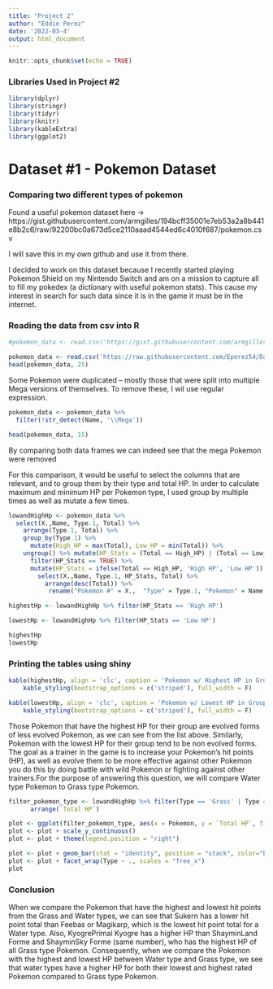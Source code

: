 ```yaml
---
title: "Project 2"
author: "Eddie Perez"
date: '2022-03-4'
output: html_document
---
```


```r
knitr::opts_chunk$set(echo = TRUE)
```

### Libraries Used in Project #2

```r
library(dplyr)
library(stringr)
library(tidyr)
library(knitr)
library(kableExtra)
library(ggplot2)


```

# Dataset #1 - Pokemon Dataset
### Comparing two different types of pokemon 

Found a useful pokemon dataset here -> https://gist.githubusercontent.com/armgilles/194bcff35001e7eb53a2a8b441e8b2c6/raw/92200bc0a673d5ce2110aaad4544ed6c4010f687/pokemon.csv 

I will save this in my own github and use it from there.

I decided to work on this dataset because I recently started playing Pokemon Shield on my Nintendo Switch and am on a mission to capture all to fill my pokedex (a dictionary with useful pokemon stats). This cause my interest in search for such data since it is in the game it must be in the internet.

### Reading the data from csv into R

```r
#pokemon_data <- read.csv('https://gist.githubusercontent.com/armgilles/194bcff35001e7eb53a2a8b441e8b2c6/raw/92200bc0a673d5ce2110aaad4544ed6c4010f687/pokemon.csv')

pokemon_data <- read.csv('https://raw.githubusercontent.com/Eperez54/Dat-607/main/Project%202/pokemon.csv')
head(pokemon_data, 25)
```
Some Pokemon were duplicated -- mostly those that were split into multiple Mega versions of themselves. To remove these, I wil use regular expression.


```r

pokemon_data <- pokemon_data %>% 
  filter(!str_detect(Name, '\\Mega'))

head(pokemon_data, 15)
```
By comparing both data frames we can indeed see that the mega Pokemon were removed

For this comparison, it would be useful to select the columns that are relevant, and to group them by their type and total HP. In order to calculate maximum and minimum HP per Pokemon type, I used group by multiple times as well as mutate a few times.  


```r

lowandHighHp <- pokemon_data %>% 
  select(X.,Name, Type.1, Total) %>% 
    arrange(Type.1, Total) %>% 
    group_by(Type.1) %>% 
      mutate(High_HP = max(Total), Low_HP = min(Total)) %>% 
    ungroup() %>% mutate(HP_Stats = (Total == High_HP) | (Total == Low_HP)) %>% 
      filter(HP_Stats == TRUE) %>% 
      mutate(HP_Stats = ifelse(Total == High_HP, 'High HP', 'Low HP')) %>%
        select(X.,Name, Type.1, HP_Stats, Total) %>%
          arrange(desc(Total)) %>%
           rename("Pokemon #" = X.,  "Type" = Type.1, "Pokemon" = Name, "Total HP" = Total)

highestHp <- lowandHighHp %>% filter(HP_Stats == 'High HP')

lowestHp <- lowandHighHp %>% filter(HP_Stats == 'Low HP')

highestHp
lowestHp

```


### Printing the tables using shiny

```r
kable(highestHp, align = 'clc', caption = 'Pokemon w/ Highest HP in Group') %>%
    kable_styling(bootstrap_options = c('striped'), full_width = F)

kable(lowestHp, align = 'clc', caption = 'Pokemon w/ Lowest HP in Group') %>%
    kable_styling(bootstrap_options = c('striped'), full_width = F)

```

Those Pokemon that have the highest HP for their group are evolved forms of less evolved Pokemon, as we can see from the list above. Similarly, Pokemon with the lowest HP for their group tend to be non evolved forms. The goal as a trainer in the game is to increase your Pokemon's hit points (HP), as well as evolve them to be more effective against other Pokemon you do this by doing battle with wild Pokemon or fighting against other trainers.For the purpose of answering this question, we will compare Water type Pokemon to Grass type Pokemon.

```r

filter_pokemon_type <- lowandHighHp %>% filter(Type == 'Grass' | Type == 'Water') %>% 
      arrange(`Total HP`)

plot <- ggplot(filter_pokemon_type, aes(x = Pokemon, y = `Total HP`, fill= HP_Stats))
plot <- plot + scale_y_continuous()
plot <- plot + theme(legend.position = "right")

plot <- plot + geom_bar(stat = "identity", position = "stack", color="black")
plot <- plot + facet_wrap(Type ~ ., scales = "free_x")
plot
``` 
### Conclusion 
 
When we compare the Pokemon that have the highest and lowest hit points from the Grass and Water types, we can see that Sukern has a lower hit point total than Feebas or Magikarp, which is the lowest hit point total for a Water type. Also, KyogrePrimal Kyogre has a higher HP than ShayminLand Forme and ShayminSky Forme (same number), who has the highest HP of all Grass type Pokemon. Consequently, when we compare the Pokemon with the highest and lowest HP between Water type and Grass type, we see that water types have a higher HP for both their lowest and highest rated Pokemon compared to Grass type Pokemon.

